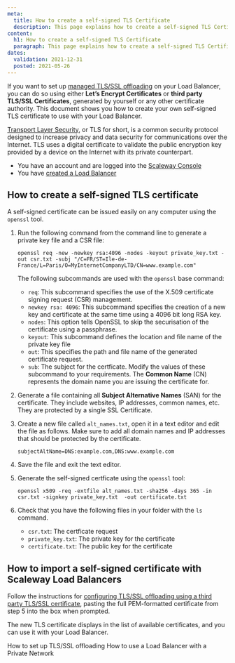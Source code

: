 ```yaml
---
meta:
  title: How to create a self-signed TLS Certificate
  description: This page explains how to create a self-signed TLS Certificate
content:
  h1: How to create a self-signed TLS Certificate
  paragraph: This page explains how to create a self-signed TLS Certificate
dates:
  validation: 2021-12-31
  posted: 2021-05-26
---
```


If you want to set up [managed TLS/SSL offloading](/network/load-balancer/how-to/setup-ssl-offloading) on your Load Balancer, you can do so using either **Let’s Encrypt Certificates** or **third party TLS/SSL Certificates**, generated by yourself or any other certificate authority. This document shows you how to create your own self-signed TLS certificate to use with your Load Balancer.

[Transport Layer Security](https://en.wikipedia.org/wiki/Transport_Layer_Security), or TLS for short, is a common security protocol designed to increase privacy and data security for communications over the Internet. TLS uses a digital certificate to validate the public encryption key provided by a device on the Internet with its private counterpart.

<Message type="requirement">

- You have an account and are logged into the [Scaleway Console](https://console.scaleway.com) 
- You have [created a Load Balancer](/network/load-balancer/how-to/create-load-balancer)

</Message>

## How to create a self-signed TLS certificate

A self-signed certificate can be issued easily on any computer using the `openssl` tool.

1. Run the following command from the command line to generate a private key file and a CSR file:
	```
	openssl req -new -newkey rsa:4096 -nodes -keyout private_key.txt -out csr.txt -subj "/C=FR/ST=Ile-de-France/L=Paris/O=MyInternetCompanyLTD/CN=www.example.com"
	```
	The following subcommands are used with the `openssl` base command:
	- `req`: This subcommand specifies the use of the X.509 certificate signing request (CSR) management.
	- `newkey rsa: 4096`:  This subcommand specifies the creation of a new key and certificate at the same time using a 4096 bit long RSA key.
	- `nodes`: This option tells OpenSSL to skip the securisation of the certificate using a passphrase.
	- `keyout`: This subcommand defines the location and file name of the private key file
	- `out`: This specifies the path and file name of the generated certificate request.
	- `sub`: The subject for the certficate. Modify the values of these subcommand to your requirements. The **Common Name** (CN) represents the domain name you are issuing the certificate for.

2. Generate a file containing all **Subject Alternative Names** (SAN) for the certificate. They include websites, IP addresses, common names, etc. They are protected by a single SSL Certificate. 

3. Create a new file called `alt_names.txt`, open it in a text editor and edit the file as follows. Make sure to add all domain names and IP addresses that should be protected by the certificate.
	```
	subjectAltName=DNS:example.com,DNS:www.example.com
	```

4. Save the file and exit the text editor.

5. Generate the self-signed certficate using the `openssl` tool:
	```
	openssl x509 -req -extfile alt_names.txt -sha256 -days 365 -in csr.txt -signkey private_key.txt  -out certificate.txt
	```

6. Check that you have the following files in your folder with the `ls` command.
	- `csr.txt`: The certficate request
	- `private_key.txt`: The private key for the certificate
	- `certificate.txt`: The public key for the certificate

## How to import a self-signed certificate with Scaleway Load Balancers

Follow the instructions for [configuring TLS/SSL offloading using a third party TLS/SSL certificate](/network/load-balancer/how-to/setup-ssl-offloading/#how-to-configure-tlsssl-offloading-using-a-third-party-tlsssl-certificate), pasting the full PEM-formatted certificate from step 5 into the box when prompted.

The new TLS certificate displays in the list of available certificates, and you can use it with your Load Balancer.
<Lightbox src="assets/scaleway-create-self-certificate.png" />	


<Navigation title="See Also">
  <PreviousButton to="/network/load-balancer/how-to/setup-ssl-offloading/">How to set up TLS/SSL offloading</PreviousButton>
  <NextButton to="/network/load-balancer/how-to/use-with-private-network/">How to use a Load Balancer with a Private Network</NextButton>
</Navigation>

